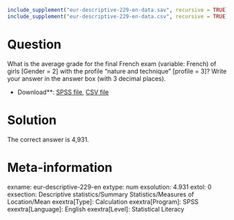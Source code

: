 ```r
include_supplement("eur-descriptive-229-en-data.sav", recursive = TRUE)
include_supplement("eur-descriptive-229-en-data.csv", recursive = TRUE)
```

Question
========
What is the average grade for the final French exam (variable: French) of girls [Gender = 2] with the profile "nature and technique" [profile = 3]? Write your answer in the answer box (with 3 decimal places).

* Download**: [SPSS file](eur-descriptive-229-en-data.sav), [CSV file](eur-descriptive-229-en-data.csv)


Solution
========
The correct answer is 4,931.

Meta-information
================
exname: eur-descriptive-229-en
extype: num
exsolution: 4.931
extol: 0
exsection: Descriptive statistics/Summary Statistics/Measures of Location/Mean
exextra[Type]: Calculation
exextra[Program]: SPSS
exextra[Language]: English
exextra[Level]: Statistical Literacy

